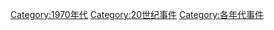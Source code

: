 [[Category:1970年代|Category:1970年代]]
[[Category:20世纪事件|Category:20世纪事件]]
[[Category:各年代事件|Category:各年代事件]]